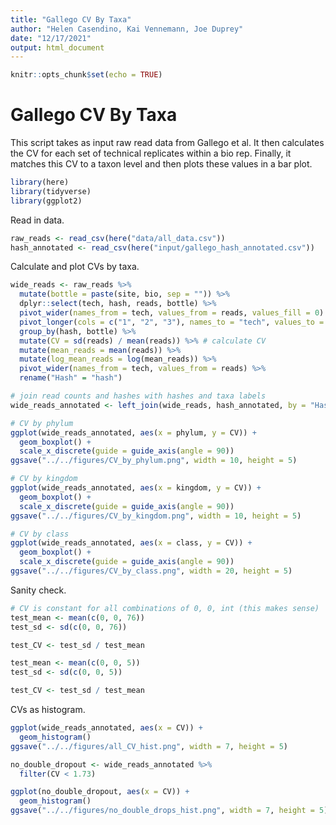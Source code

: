 ```yaml
---
title: "Gallego CV By Taxa"
author: "Helen Casendino, Kai Vennemann, Joe Duprey"
date: "12/17/2021"
output: html_document
---
```


```r
knitr::opts_chunk$set(echo = TRUE)
```

# Gallego CV By Taxa

This script takes as input raw read data from Gallego et al. It then calculates the CV for each set of technical replicates within a bio rep. Finally, it matches this CV to a taxon level and then plots these values in a bar plot.

```r
library(here)
library(tidyverse)
library(ggplot2)
```

Read in data.

```r
raw_reads <- read_csv(here("data/all_data.csv"))
hash_annotated <- read_csv(here("input/gallego_hash_annotated.csv"))
```

Calculate and plot CVs by taxa.

```r
wide_reads <- raw_reads %>%
  mutate(bottle = paste(site, bio, sep = "")) %>%
  dplyr::select(tech, hash, reads, bottle) %>%
  pivot_wider(names_from = tech, values_from = reads, values_fill = 0) %>% # fill non-detections with zero, then data to longform
  pivot_longer(cols = c("1", "2", "3"), names_to = "tech", values_to = "reads") %>%
  group_by(hash, bottle) %>%
  mutate(CV = sd(reads) / mean(reads)) %>% # calculate CV
  mutate(mean_reads = mean(reads)) %>%
  mutate(log_mean_reads = log(mean_reads)) %>%
  pivot_wider(names_from = tech, values_from = reads) %>%
  rename("Hash" = "hash")

# join read counts and hashes with hashes and taxa labels
wide_reads_annotated <- left_join(wide_reads, hash_annotated, by = "Hash")

# CV by phylum
ggplot(wide_reads_annotated, aes(x = phylum, y = CV)) +
  geom_boxplot() +
  scale_x_discrete(guide = guide_axis(angle = 90))
ggsave("../../figures/CV_by_phylum.png", width = 10, height = 5)

# CV by kingdom
ggplot(wide_reads_annotated, aes(x = kingdom, y = CV)) +
  geom_boxplot() +
  scale_x_discrete(guide = guide_axis(angle = 90))
ggsave("../../figures/CV_by_kingdom.png", width = 10, height = 5)

# CV by class
ggplot(wide_reads_annotated, aes(x = class, y = CV)) +
  geom_boxplot() +
  scale_x_discrete(guide = guide_axis(angle = 90))
ggsave("../../figures/CV_by_class.png", width = 20, height = 5)
```
Sanity check.

```r
# CV is constant for all combinations of 0, 0, int (this makes sense)
test_mean <- mean(c(0, 0, 76))
test_sd <- sd(c(0, 0, 76))

test_CV <- test_sd / test_mean

test_mean <- mean(c(0, 0, 5))
test_sd <- sd(c(0, 0, 5))

test_CV <- test_sd / test_mean
```

CVs as histogram.

```r
ggplot(wide_reads_annotated, aes(x = CV)) +
  geom_histogram()
ggsave("../../figures/all_CV_hist.png", width = 7, height = 5)

no_double_dropout <- wide_reads_annotated %>%
  filter(CV < 1.73)

ggplot(no_double_dropout, aes(x = CV)) +
  geom_histogram()
ggsave("../../figures/no_double_drops_hist.png", width = 7, height = 5)
```
